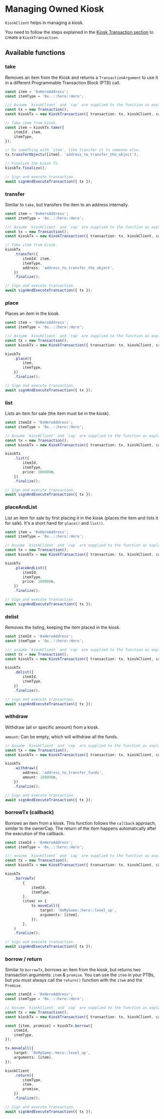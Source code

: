 # Managing Owned Kiosk

`KioskClient` helps in managing a kiosk.

You need to follow the steps explained in the [Kiosk Transaction section](kiosk-transaction.mdx) to
create a `KioskTransaction`.

## Available functions

### take

Removes an item from the Kiosk and returns a `TransactionArgument` to use it in a different
Programmable Transaction Block (PTB) call.

```typescript
const item = '0xHeroAddress';
const itemType = '0x..::hero::Hero';

/// Assume `kioskClient` and `cap` are supplied to the function as explained in the previous section.
const tx = new Transaction();
const kioskTx = new KioskTransaction({ transaction: tx, kioskClient, cap });

// Take item from kiosk.
const item = kioskTx.take({
    itemId: item,
    itemType,
});

// Do something with `item`, like transfer it to someone else.
tx.transferObjects([item], 'address_to_transfer_the_object');

// Finalize the kiosk Tx.
kioskTx.finalize();

// Sign and execute transaction.
await signAndExecuteTransaction({ tx });
```

### transfer

Similar to `take`, but transfers the item to an address internally.

```typescript
const item = '0xHeroAddress';
const itemType = '0x..::hero::Hero';

/// Assume `kioskClient` and `cap` are supplied to the function as explained in the previous section.
const tx = new Transaction();
const kioskTx = new KioskTransaction({ transaction: tx, kioskClient, cap });

// Take item from kiosk.
kioskTx
    .transfer({
        itemId: item,
        itemType,
        address: 'address_to_transfer_the_object',
    })
    .finalize();

// Sign and execute transaction.
await signAndExecuteTransaction({ tx });
```

### place

Places an item in the kiosk.

```typescript
const item = '0xHeroAddress';
const itemType = '0x..::hero::Hero';

/// Assume `kioskClient` and `cap` are supplied to the function as explained in the previous section.
const tx = new Transaction();
const kioskTx = new KioskTransaction({ transaction: tx, kioskClient, cap });

kioskTx
    .place({
        item,
        itemType,
    })
    .finalize();

// Sign and execute transaction.
await signAndExecuteTransaction({ tx });
```

### list

Lists an item for sale (the item must be in the kiosk).

```typescript
const itemId = '0xHeroAddress';
const itemType = '0x..::hero::Hero';

// Assume `kioskClient` and `cap` are supplied to the function as explained in the previous section.
const tx = new Transaction();
const kioskTx = new KioskTransaction({ transaction: tx, kioskClient, cap });

kioskTx
    .list({
        itemId,
        itemType,
        price: 100000n,
    })
    .finalize();

// Sign and execute transaction.
await signAndExecuteTransaction({ tx });
```

### placeAndList

List an item for sale by first placing it in the kiosk (places the item and lists it for sale). It's
a short hand for `place()` and `list()`.

```typescript
const item = '0xHeroAddress';
const itemType = '0x..::hero::Hero';

// Assume `kioskClient` and `cap` are supplied to the function as explained in the previous section.
const tx = new Transaction();
const kioskTx = new KioskTransaction({ transaction: tx, kioskClient, cap });

kioskTx
    .placeAndList({
        itemId,
        itemType,
        price: 100000n,
    })
    .finalize();

// Sign and execute transaction.
await signAndExecuteTransaction({ tx });
```

### delist

Removes the listing, keeping the item placed in the kiosk.

```typescript
const itemId = '0xHeroAddress';
const itemType = '0x..::hero::Hero';

/// assume `kioskClient` and `cap` are supplied to the function as explained in the previous section.
const tx = new Transaction();
const kioskTx = new KioskTransaction({ transaction: tx, kioskClient, cap });

kioskTx
    .delist({
        itemId,
        itemType,
    })
    .finalize();

// sign and execute transaction.
await signAndExecuteTransaction({ tx });
```

### withdraw

Withdraw (all or specific amount) from a kiosk.

`amount`: Can be empty, which will withdraw all the funds.

```typescript
// Assume `kioskClient` and `cap` are supplied to the function as explained in the previous section.
const tx = new Transaction();
const kioskTx = new KioskTransaction({ transaction: tx, kioskClient, cap });

kioskTx
    .withdraw({
        address: 'address_to_transfer_funds',
        amount: 100000n,
    })
    .finalize();

// Sign and execute transaction.
await signAndExecuteTransaction({ tx });
```

### borrowTx (callback)

Borrows an item from a kiosk. This function follows the `callback` approach, similar to the
ownerCap. The return of the item happens automatically after the execution of the callback.

```typescript
const itemId = '0xHeroAddress';
const itemType = '0x..::hero::Hero';

/// assume `kioskClient` and `cap` are supplied to the function as explained in the previous section.
const tx = new Transaction();
const kioskTx = new KioskTransaction({ transaction: tx, kioskClient, cap });

kioskTx
    .borrowTx(
        {
            itemId,
            itemType,
        },
        (item) => {
            tx.moveCall({
                target: '0xMyGame::hero::level_up',
                arguments: [item],
            });
        },
    )
    .finalize();

// Sign and execute transaction.
await signAndExecuteTransaction({ tx });
```

### borrow / return

Similar to `borrowTx`, borrows an item from the kiosk, but returns two transaction arguments: `item`
& `promise`. You can use the `item` in your PTBs, but you must always call the `return()` function
with the `item` and the `Promise`.

```typescript
const itemId = '0xHeroAddress';
const itemType = '0x..::hero::Hero';

// Assume `kioskClient` and `cap` are supplied to the function as explained in the previous section.
const tx = new Transaction();
const kioskTx = new KioskTransaction({ transaction: tx, kioskClient, cap });

const [item, promise] = kioskTx.borrow({
    itemId,
    itemType,
});

tx.moveCall({
    target: '0xMyGame::hero::level_up',
    arguments: [item],
});

kioskClient
    .return({
        itemType,
        item,
        promise,
    })
    .finalize();

// Sign and execute transaction.
await signAndExecuteTransaction({ tx });
```
